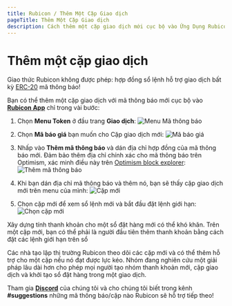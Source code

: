 ```yaml
---
title: Rubicon / Thêm Một Cặp Giao dịch
pageTitle: Thêm Một Cặp Giao dịch
description: Cách thêm một cặp giao dịch mới cục bộ vào Ứng Dụng Rubicon
---
```


# Thêm một cặp giao dịch

Giao thức Rubicon không được phép: hợp đồng sổ lệnh hỗ trợ giao dịch bất kỳ [ERC-20](https://ethereum.org/en/developers/docs/standards/tokens/erc-20/) mã thông báo!



Bạn có thể thêm một cặp giao dịch với mã thông báo mới cục bộ vào [**Rubicon App**](https://app.rubicon.finance/trade) chỉ trong vài bước:

1. Chọn **Menu Token** ở đầu trang **Giao dịch**:
   ![Menu Mã thông báo](</assets/image(15).png>)

2. Chọn **Mã báo giá** bạn muốn cho Cặp giao dịch mới:
   ![Mã báo giá](</assets/image(106).png>)

3. Nhấp vào **Thêm mã thông báo** và dán địa chỉ hợp đồng của mã thông báo mới. Đảm bảo thêm địa chỉ chính xác cho mã thông báo trên Optimism, xác minh điều này trên [Optimism block explorer](https://optimistic.etherscan.io/tokens):
   ![Thêm mã thông báo](</assets/image(55).png>)

4. Khi bạn dán địa chỉ mã thông báo và thêm nó, bạn sẽ thấy cặp giao dịch mới trên menu của mình:
   ![Cặp mới](</assets/image(62).png>)

5. Chọn cặp mới để xem sổ lệnh mới và bắt đầu đặt lệnh giới hạn:
   ![Chọn cặp mới](</assets/image(33).png>)

Xây dựng tính thanh khoản cho một sổ đặt hàng mới có thể khó khăn. Trên một cặp mới, bạn có thể phải là người đầu tiên thêm thanh khoản bằng cách đặt các lệnh giới hạn trên sổ

Các nhà tạo lập thị trường Rubicon theo dõi các cặp mới và có thể thêm hỗ trợ cho một cặp nếu nó đạt được lực kéo. Nhóm đang nghiên cứu một giải pháp lâu dài hơn cho phép mọi người tạo nhóm thanh khoản mới, cặp giao dịch và khởi tạo sổ đặt hàng trong một giao dịch.



Tham gia [**Discord**](https://discord.com/invite/E7pS24J) của chúng tôi và cho chúng tôi biết trong kênh **#suggestions** những mã thông báo/cặp nào Rubicon sẽ hỗ trợ tiếp theo!